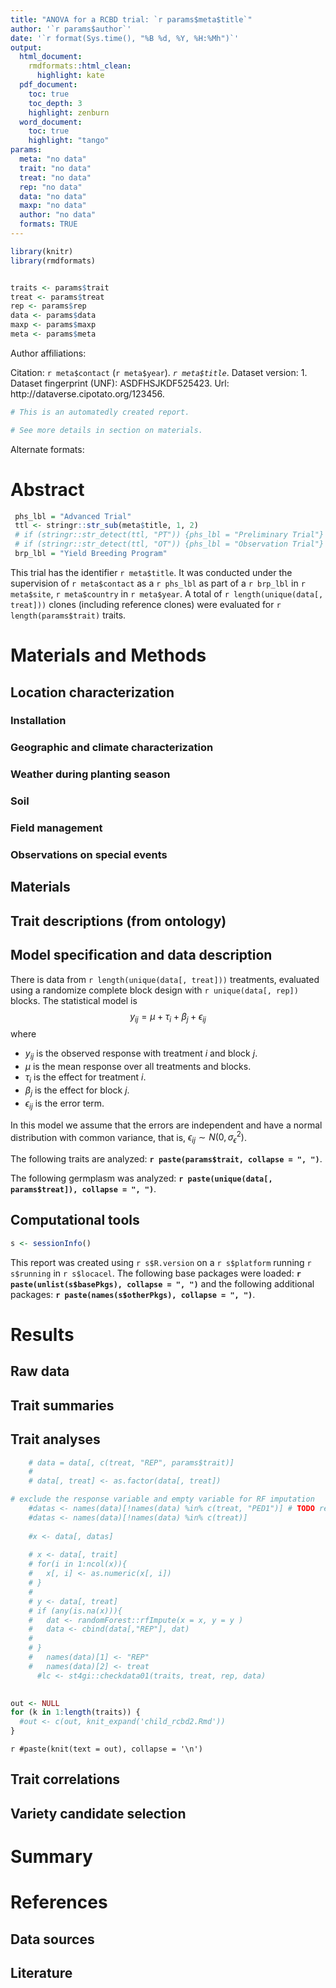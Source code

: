 ```yaml
---
title: "ANOVA for a RCBD trial: `r params$meta$title`"
author: '`r params$author`'
date: '`r format(Sys.time(), "%B %d, %Y, %H:%Mh")`'
output: 
  html_document:
    rmdformats::html_clean:
      highlight: kate
  pdf_document:
    toc: true
    toc_depth: 3
    highlight: zenburn
  word_document:
    toc: true
    highlight: "tango"
params: 
  meta: "no data"
  trait: "no data"
  treat: "no data"
  rep: "no data"
  data: "no data"
  maxp: "no data"
  author: "no data"
  formats: TRUE
---
```


```r
library(knitr)
library(rmdformats)


traits <- params$trait
treat <- params$treat
rep <- params$rep
data <- params$data
maxp <- params$maxp
meta <- params$meta

```
Author affiliations:

Citation: `r meta$contact` (`r meta$year`). *`r meta$title`*. Dataset version: 1. Dataset fingerprint (UNF): ASDFHSJKDF525423. Url: http://dataverse.cipotato.org/123456.

```r
# This is an automatedly created report.

# See more details in section on materials.
```

Alternate formats: 

<!--
<a href="report_anova.pdf" target="_blank">
<img src="PDF.jpg" width = "32" height = "32" alt = "PDF"/>
</a>
<a href="report_anova.docx" target="_blank">
<img src="word.png" width = "32" height = "32" alt = "Word"/>
</a>
-->

# Abstract
```r
 phs_lbl = "Advanced Trial"
 ttl <- stringr::str_sub(meta$title, 1, 2)
 # if (stringr::str_detect(ttl, "PT")) {phs_lbl = "Preliminary Trial"}
 # if (stringr::str_detect(ttl, "OT")) {phs_lbl = "Observation Trial"}
 brp_lbl = "Yield Breeding Program"
```

This trial has the identifier `r meta$title`. It was conducted under the supervision of `r meta$contact`  as a `r phs_lbl` as part of a `r brp_lbl` in `r meta$site`, `r meta$country` in `r meta$year`. A total of `r length(unique(data[, treat]))` clones (including reference clones) were evaluated for `r length(params$trait)` traits.

# Materials and Methods
## Location characterization
### Installation
### Geographic and climate characterization
### Weather during planting season
### Soil
### Field management
### Observations on special events
## Materials
## Trait descriptions (from ontology)
## Model specification and data description

There is data from `r length(unique(data[, treat]))` treatments, evaluated using a randomize complete block design with `r unique(data[, rep])` blocks. The statistical model is
$$
y_{ij} = \mu + \tau_i + \beta_j + \epsilon_{ij}
$$
where

* $y_{ij}$ is the observed response with treatment $i$ and block $j$.
* $\mu$ is the mean response over all treatments and blocks.
* $\tau_i$ is the effect for treatment $i$.
* $\beta_j$ is the effect for block $j$.
* $\epsilon_{ij}$ is the error term.

In this model we assume that the errors are independent and have a normal distribution with common variance, that is, $\epsilon_{ij} \sim N(0,\sigma_{\epsilon}^2)$.

The following traits are analyzed: **`r paste(params$trait, collapse = ", ")`**.

The following germplasm was analyzed: **`r paste(unique(data[, params$treat]), collapse = ", ")`**.

## Computational tools
```r
s <- sessionInfo()
```

This report was created using `r s$R.version` on a `r s$platform` running `r s$running` in `r s$locacel`. The following base packages were loaded: 
**`r paste(unlist(s$basePkgs), collapse = ", ")`** and the following additional packages: 
**`r paste(names(s$otherPkgs), collapse = ", ")`**.

# Results
## Raw data
## Trait summaries
## Trait analyses

```r
    
    # data = data[, c(treat, "REP", params$trait)]
    # 
    # data[, treat] <- as.factor(data[, treat])

# exclude the response variable and empty variable for RF imputation
    #datas <- names(data)[!names(data) %in% c(treat, "PED1")] # TODO replace "PED1" by a search
    #datas <- names(data)[!names(data) %in% c(treat)]
    
    #x <- data[, datas]
    
    # x <- data[, trait]
    # for(i in 1:ncol(x)){
    #   x[, i] <- as.numeric(x[, i])
    # }
    # 
    # y <- data[, treat]
    # if (any(is.na(x))){
    #   dat <- randomForest::rfImpute(x = x, y = y )
    #   data <- cbind(data[,"REP"], dat)
    #   
    # }
    #   names(data)[1] <- "REP"
    #   names(data)[2] <- treat
      #lc <- st4gi::checkdata01(traits, treat, rep, data)    
    
```
  

```r
out <- NULL
for (k in 1:length(traits)) {
  #out <- c(out, knit_expand('child_rcbd2.Rmd'))
}
```

`r #paste(knit(text = out), collapse = '\n')`

## Trait correlations

## Variety candidate selection

# Summary

# References

## Data sources

## Literature
